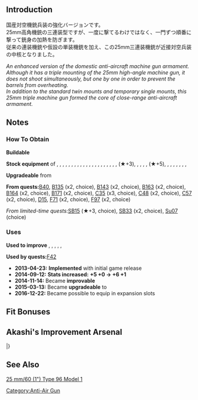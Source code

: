 
{{EquipmentInfo|40}}

==Introduction==
国産対空機銃兵装の強化バージョンです。<br>
25mm高角機銃の三連装型ですが、一度に撃てるわけではなく、一門ずつ順番に撃って銃身の加熱を防ぎます。<br>
従来の連装機銃や仮設の単装機銃を加え、この25mm三連装機銃が近接対空兵装の中核となりました。

''An enhanced version of the domestic anti-aircraft machine gun armament.''<br>
''Although it has a triple mounting of the 25mm high-angle machine gun, it does not shoot simultaneously, but one by one in order to prevent the barrels from overheating.''<br>
''In addition to the standard twin mounts and temporary single mounts, this 25mm triple machine gun formed the core of close-range anti-aircraft armament.''

==Notes==
<div class="mw-collapsible"><h3>How To Obtain</h3>
<div class="mw-collapsible-content">
'''Buildable'''

'''Stock equipment''' of {{Ship/Link|Abukuma Kai}}, {{Ship/Link|Akigumo Kai}}, {{Ship/Link|Akitsushima Kai}}, {{Ship/Link|Akizuki Kai}}, {{Ship/Link|Amagi}}, {{Ship/Link|Asashimo Kai}}, {{Ship/Link|Fumizuki Kai Ni}}, {{Ship/Link|Hamakaze B Kai}}, {{Ship/Link|Hamakaze Kai}}, {{Ship/Link|Hatsuharu Kai Ni}}, {{Ship/Link|Hatsuzuki Kai}}, {{Ship/Link|Hatsuzuki}}, {{Ship/Link|Hayasui Kai}}, {{Ship/Link|Ise Kai Ni}}, {{Ship/Link|Isokaze B Kai}}, {{Ship/Link|Isokaze}}, {{Ship/Link|Katori Kai}}, {{Ship/Link|Katsuragi}}, {{Ship/Link|Kiso Kai Ni}}, {{Ship/Link|Kongou Kai Ni C}}, {{Ship/Link|Kuroshio Kai Ni}}, {{Ship/Link|Murasame Kai Ni}} (★+3), {{Ship/Link|Musashi Kai}}, {{Ship/Link|Okinami Kai}}, {{Ship/Link|Shimakaze Kai}}, {{Ship/Link|Shinyou Kai}}, {{Ship/Link|Shiranui Kai Ni}} (★+5), {{Ship/Link|Suzutsuki Kai}}, {{Ship/Link|Suzutsuki}}, {{Ship/Link|Teruzuki Kai}}, {{Ship/Link|Unryuu}}, {{Ship/Link|Ushio Kai Ni}}, {{Ship/Link|Uzuki Kai}}, {{Ship/Link|Yukikaze Kai}}, {{Ship/Link|Yuubari Kai}}

'''Upgradeable''' from {{Equipment/Link|25mm Twin Autocannon Mount}}

'''From quests: '''[[Quests#B40|B40]], [[Quests#B135|B135]] (x2, choice), [[Quests#B143|B143]] (x2, choice), [[Quests#B163|B163]] (x2, choice), [[Quests#B164|B164]] (x2, choice), [[Quests#B171|B171]] (x2, choice), [[Quests#C35|C35]] (x3, choice), [[Quests#C48|C48]] (x2, choice), [[Quests#C57|C57]] (x2, choice), [[Quests#D15|D15]], [[Quests#F71|F71]] (x2, choice), [[Quests#F97|F97]] (x2, choice)

''From limited-time quests: ''[[Quests/Seasonal#SB15|SB15]] (★+3, choice), [[Quests/Seasonal#SB33|SB33]] (x2, choice), [[Quests/Seasonal#Su07|Su07]] (choice)

</div></div>

<div class="mw-collapsible"><h3>Uses</h3>
<div class="mw-collapsible-content">
'''Used to improve''' {{Equipment/Link|25mm Triple Autocannon Mount}}, {{Equipment/Link|12cm 30-tube Rocket Launcher}}, {{Equipment/Link|25mm Triple Autocannon Mount (Concentrated Deployment)}}, {{Equipment/Link|12cm 30-tube Rocket Launcher Kai Ni}}, {{Equipment/Link|10cm Twin High-angle Gun Mount Kai + Additional Machine Guns}}, {{Equipment/Link|46cm Triple Gun Mount Kai}}

'''Used by quests: '''[[Quests#F42|F42]]

</div></div>


<div class="mw-collapsible><h3>Updates History</h3>
<div class="mw-collapsible-content>
* '''2013-04-23:''' '''Implemented''' with initial game release
* '''2014-09-12:''' '''Stats increased:'''  '''{{AA}}+5 {{Evasion}}+0 → {{AA}}+6 {{Evasion}}+1 '''
* '''2014-11-14:''' Became '''improvable''' 
* '''2015-03-13:''' Became '''upgradeable''' to {{Equipment/Link|25mm Triple Autocannon Mount (Concentrated Deployment)}}
* '''2016-12-22:''' Became possible to equip in expansion slots
</div></div>

==Fit Bonuses==
{{:25mm Triple Autocannon Mount/Bonuses}}

==Akashi's Improvement Arsenal==
{{AkashiWorkshop}}
{{AkashiWorkshopLine2
|Name=25mm Triple Autocannon Mount
|ItemType=GreenGunMG
|Fuel=0
|Ammo=30
|Steel=20
|Baux=10
|Mats0-5=1/2
|Mats6-9=1/3
|Mats10=-
|Screws0-5=1/1
|Screws6-9=1/2
|Screws10=-
|EquipConsume0-5=-
|EquipConsume6-9=1x{{GreenGunMG|25mm Triple Autocannon Mount}}
|EquipConsume10=-
|Tue=✓
|Wed=✓
|Thu=✓
|2ndShip=[[Maya]] or [[Maya#First Upgrade|Maya Kai]]
|Mats10:2=5/9
|Screws10:2=3/7
|EquipConsume10:2=5x{{GreenGunMG|25mm Triple Autocannon Mount}}
|Sun:2=&nbsp;<br>Ma2<br>&nbsp;<br>&nbsp;<br>&nbsp;
|Mon:2=I2<br>Ma2<br>&nbsp;<br>&nbsp;<br>&nbsp;
|Tue:2=I2<br>&nbsp;<br>K2<br>&nbsp;<br>&nbsp;
|Wed:2=I2<br>&nbsp;<br>&nbsp;<br>Mu2<br>S2
|Thu:2=&nbsp;<br>Ma2<br>&nbsp;<br>Mu2<br>S2
|Fri:2=&nbsp;<br>&nbsp;<br>&nbsp;<br>Mu2<br>&nbsp;
|Sat:2=&nbsp;<br>&nbsp;<br>&nbsp;<br>Mu2<br>&nbsp;
|2ndShip:2=[[Isuzu#Second Upgrade|Isuzu Kai Ni]]<br>[[Maya#Second Upgrade|Maya Kai Ni]]<br>[[Kinu#Second Upgrade|Kinu Kai Ni]]<br>[[Murasame#Second Upgrade|Murasame Kai Ni]]<br>[[Satsuki#Second Upgrade|Satsuki Kai Ni]]
|Notes:2=Upgrades to [[25mm Triple Autocannon Mount (Concentrated Deployment)]].
|}}
|}

==See Also==
[http://www.navweaps.com/Weapons/WNJAP_25mm-60_mg.htm 25 mm/60 (1") Type 96 Model 1 ]
{{Equipmentlist}}
[[Category:Anti-Air Gun]]